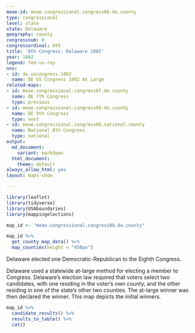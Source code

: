 ```yaml
---
meae-id: meae.congressional.congress08.de.county
type: congressional
level: state
state: Delaware
geography: county
congressnum: 8
congressordinal: 8th
title: '8th Congress: Delaware 1802'
year: 1802
legend: fed-vs-rep
nnv:
- id: de.uscongress.1802
  name: DE US Congress 1802 At Large
related-maps:
- id: meae.congressional.congress07.de.county
  name: DE 7th Congress
  type: previous
- id: meae.congressional.congress09.de.county
  name: DE 9th Congress
  type: next
- id: meae.congressional.congress08.national.county
  name: National 8th Congress
  type: national
output:
  md_document:
    variant: markdown
  html_document:
    theme: default
always_allow_html: yes
layout: maps-show

---
```


```r
library(leaflet)
library(tidyverse)
library(USAboundaries)
library(mappingelections)

map_id <- "meae.congressional.congress08.de.county"
```

<div class="map">

```r
map_id %>%
  get_county_map_data() %>%
  map_counties(height = "450px")
```

</div>

Delaware elected one Democratic-Republican to the Eighth Congress.

Delaware used a statewide at-large method for electing a member to Congress. Delaware’s election law required that voters select two candidates, with one residing in the voter’s own county, and the other residing in one of the state's other two counties. The at-large winner was then declared the winner. This map depicts the initial winners.

<div class="results-table">

```r
map_id %>%
  candidate_results() %>%
  results_to_table() %>%
  cat()
```

</div>
